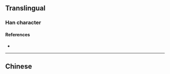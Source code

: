 {{character info}}
==Translingual==

===Han character===
{{Han char|rn=85|rad=水|as=11|sn=14|four=38117|canj=EJJN|ids=⿰氵乾}}

====References====
* {{Han ref|kx=0646.270|dkj=18161|dj=1056.070|hdz=31716.030|uh=6F27|ud=28455|bh=E279|bd=57977}}

----

==Chinese==
{{zh-see|乾|a}}